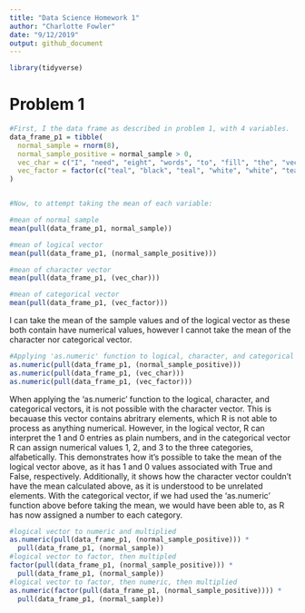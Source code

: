 ```yaml
---
title: "Data Science Homework 1"
author: "Charlotte Fowler"
date: "9/12/2019"
output: github_document
---
```


```r
library(tidyverse)
```

# Problem 1

```r
#First, I the data frame as described in problem 1, with 4 variables.
data_frame_p1 = tibble(
  normal_sample = rnorm(8),
  normal_sample_positive = normal_sample > 0,
  vec_char = c("I", "need", "eight", "words", "to", "fill", "the", "vector"),
  vec_factor = factor(c("teal", "black", "teal", "white", "white", "teal", "black", "teal"))
)


#Now, to attempt taking the mean of each variable: 

#mean of normal sample
mean(pull(data_frame_p1, normal_sample))

#mean of logical vector
mean(pull(data_frame_p1, (normal_sample_positive)))

#mean of character vector
mean(pull(data_frame_p1, (vec_char)))

#mean of categorical vector
mean(pull(data_frame_p1, (vec_factor)))
```
I can take the mean of the sample values and of the logical vector as these  both contain have numerical values, however I cannot take the mean of the character nor categorical vector. 


```r
#Applying 'as.numeric' function to logical, character, and categorical vectors
as.numeric(pull(data_frame_p1, (normal_sample_positive)))
as.numeric(pull(data_frame_p1, (vec_char)))
as.numeric(pull(data_frame_p1, (vec_factor)))
```
When applying the 'as.numeric' function to the logical, character, and categorical vectors, it is not possible with the character vector. This is becauase this vector contains abritrary elements, which R is not able to process as anything numerical. However, in the logical vector, R can interpret the 1 and 0 entries as plain numbers, and in the categorical vector R can assign numerical values 1, 2, and 3 to the three categories, alfabetically. This demonstrates how it's possible to take the mean of the logical vector above, as it has 1 and 0 values associated with True and False, respectively. Additionally, it shows how the character vector couldn't have the mean calculated above, as it is understood to be unrelated elements. With the categorical vector, if we had used the 'as.numeric' function above before taking the mean, we would have been able to, as R has now assigned a number to each category. 

```r
#logical vector to numeric and multiplied
as.numeric(pull(data_frame_p1, (normal_sample_positive))) * 
  pull(data_frame_p1, (normal_sample))
#logical vector to factor, then multipled
factor(pull(data_frame_p1, (normal_sample_positive))) * 
  pull(data_frame_p1, (normal_sample))
#logical vector to factor, then numeric, then multiplied
as.numeric(factor(pull(data_frame_p1, (normal_sample_positive)))) * 
  pull(data_frame_p1, (normal_sample))
```

